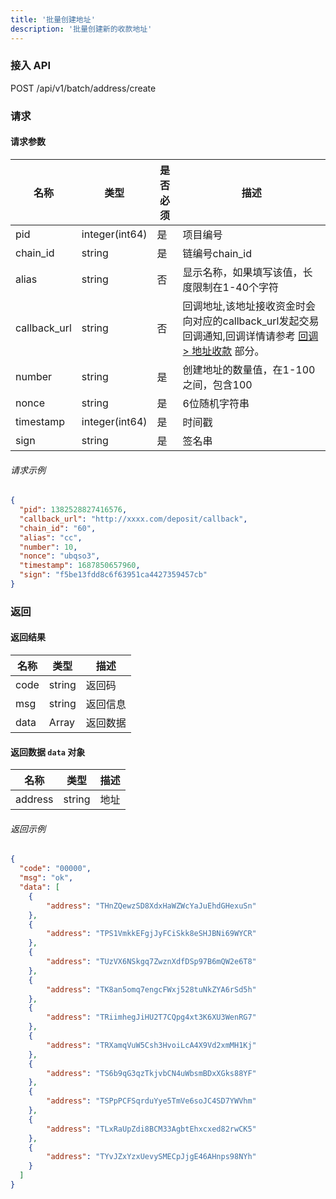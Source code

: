 ```yaml
---
title: '批量创建地址'
description: '批量创建新的收款地址'
---
```


### 接入 API

POST /api/v1/batch/address/create

### 请求

#### 请求参数

| 名称     | 类型            | 是否必须 | 描述   |
| ------------- | --------------- | -------- | ------------- |
| pid           | integer(int64)  | 是      | 项目编号   |
| chain_id      | string          | 是      | 链编号chain_id      |
| alias         | string          | 否      | 显示名称，如果填写该值，长度限制在1-40个字符  |
| callback_url  | string          | 否      | 回调地址,该地址接收资金时会向对应的callback_url发起交易回调通知,回调详情请参考 [回调 > 地址收款](/api-reference/callback/address-deposit) 部分。  |
| number       | string         | 是       | 创建地址的数量值，在1-100之间，包含100                       |
| nonce         | string          | 是      | 6位随机字符串 |
| timestamp     | integer(int64)  | 是      | 时间戳     |
| sign          | string          | 是      | 签名串     |

###### 请求示例

```json
{
  "pid": 1382528827416576,
  "callback_url": "http://xxxx.com/deposit/callback",
  "chain_id": "60",
  "alias": "cc",
  "number": 10,
  "nonce": "ubqso3",
  "timestamp": 1687850657960,
  "sign": "f5be13fdd8c6f63951ca4427359457cb"
}
```
### 返回

#### 返回结果

| 名称  | 类型   | 描述      |
| ----- | ------ | ---------------- |
| code  | string | 返回码    |
| msg   | string | 返回信息 |
| data  | Array | 返回数据 |

#### 返回数据 `data` 对象

| 名称    | 类型   | 描述 |
| ------- | ------ | ----------- |
| address | string | 地址     |

###### 返回示例

```json
{
  "code": "00000",
  "msg": "ok",
  "data": [
    {
        "address": "THnZQewzSD8XdxHaWZWcYaJuEhdGHexuSn"
    },
    {
        "address": "TPS1VmkkEFgjJyFCiSkk8eSHJBNi69WYCR"
    },
    {
        "address": "TUzVX6NSkgq7ZwznXdfDSp97B6mQW2e6T8"
    },
    {
        "address": "TK8an5omq7engcFWxj528tuNkZYA6rSd5h"
    },
    {
        "address": "TRiimhegJiHU2T7CQpg4xt3K6XU3WenRG7"
    },
    {
        "address": "TRXamqVuW5Csh3HvoiLcA4X9Vd2xmMH1Kj"
    },
    {
        "address": "TS6b9qG3qzTkjvbCN4uWbsmBDxXGks88YF"
    },
    {
        "address": "TSPpPCFSqrduYye5TmVe6soJC4SD7YWVhm"
    },
    {
        "address": "TLxRaUpZdi8BCM33AgbtEhxcxed82rwCK5"
    },
    {
        "address": "TYvJZxYzxUevySMECpJjgE46AHnps98NYh"
    }
  ]
}
```

